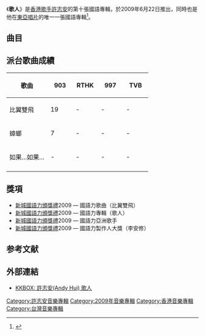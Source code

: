 {{Infobox album <!-- See Wikipedia:WikiProject_Albums -->
| name       = 歌人
| type       = [[專輯|專輯]]
| artist     = [[許志安|許志安]]
| cover      = 
| released   = 2009年6月22日<ref>{{Cite web |url=https://www.yesasia.com/us/%E6%AD%8C%E4%BA%BA-cd-dvd/1020323731-0-0-0-zh_TW/info.html |title=許志安 / 歌人 - yesasia.com |access-date=2022-01-03 |archive-date=2009-07-14 |archive-url=https://web.archive.org/web/20090714053358/http://www.yesasia.com/us/%E6%AD%8C%E4%BA%BA-cd-dvd/1020323731-0-0-0-zh_TW/info.html |dead-url=no }}</ref>
| recorded   = 2008年－2009年
| genre      = [[國語流行音樂|國語流行音樂]]
| length     = 42分29秒
| label      = {{flagicon|HK}} [[東亞唱片_(集團)|東亞唱片]] <br />{{flagicon|Taiwan}} [[種子音樂|種子音樂]]<br />{{flagicon|SIN}}{{flagicon|MAL}} [[華納唱片|華納唱片]]
<!-- 未知參數 | number     = 10 -->
| producer   = 
| prev_title = [[自導/自傳|自導/自傳]]
| prev_year  = 2009
| next_title = [[On_And_On|On And On]]
| next_year  = 2011
}}
《'''歌人'''》是[[香港|香港]][[歌手|歌手]][[許志安|許志安]]的第十張國語專輯，於2009年6月22日推出，同時也是他在[[東亞唱片_(集團)|東亞唱片]]的唯一一張國語專輯<ref>{{Cite web |url=http://www.iwant-radio.com/showinformation.php?sisn=14328 |title=許志安 / 歌人 - 銀河網路電台 |accessdate=2019-03-05 |archive-date=2019-03-06 |archive-url=https://web.archive.org/web/20190306043157/http://www.iwant-radio.com/showinformation.php?sisn=14328 |dead-url=no }}</ref>。

==曲目==
{{tracklist
| headline        = CD
| total_length    = 42:29

| title1         = 蟑螂
| music1         = [[倪子岡|倪子岡]]
| lyrics1        = [[吳向飛|吳向飛]]<br>[[孫維君|孫維君]]
| arranger1      = [[劉志遠_(香港音樂人)|劉志遠]]
| producer1      = [[李振權|Jim Lee]]
| longnote1      = 台灣第三主打歌<br>香港第二主打歌
| length1        = 4:39

| title2         = 比翼雙飛
| music2         = [[許書豪|許書豪]]
| lyrics2        = [[李安修|李安修]]
| arranger2      = [[Adam_Lee|Adam Lee]]
| producer2      = 李安修
| longnote2      = 台灣、香港第一主打歌
| length2        = 4:09

| title3         = 如果…如果… 
| music3         = [[吳建億|吳建億]]
| lyrics3        = 李安修<br>吳建億
| arranger3      = [[陳明道|Terry Chan]]
| producer3      = 李安修
| longnote3      = 台灣第二主打歌<br>香港第三主打歌
| length3        = 4:15

| title4         = 葬花笛
| music4         = [[姚云|姚云]]
| lyrics4        = [[方文山|方文山]]
| arranger4      = [[蔡曉恩|蔡曉恩]]
| producer4      = 李安修
| note4          = 
| longnote4      = 台灣第四主打歌
| length4        = 4:40

| title5         = 失戀旁白
| music5         = [[Yun_Gyung|Yun Gyung]]<br>[[Kim_Se_Jin|Kim Se Jin]]
| lyrics5        = [[易家揚|易家揚]]<br>李安修
| arranger5      = 蔡曉恩
| producer5      = 李安修
| longnote5      = 
| length5        = 4:23

| title6         = 宿醉
| music6         = [[管建華|管建華]]
| lyrics6        = 李安修<br>[[藍小邪|藍小邪]]
| arranger6      = Adam Lee
| producer6      = 李安修
| longnote6      = 台灣第五主打歌
| length6        = 4:07

| title7         = 幾點幾分
| music7         = [[淡如水|淡如水]]
| lyrics7        = [[黃祖蔭|黃祖蔭]]
| arranger7      = 蔡曉恩
| producer7      = 李安修
| note7          = 
| longnote7      = 
| length7        = 4:07

| title8         = 體諒
| music8         = [[雷頌德|雷頌德]]
| lyrics8        = [[林夕|林夕]]
| arranger8      = 雷頌德
| producer8      = 雷頌德
| longnote8      = 粵語原曲為《你哪裡有錯》
| length8        = 4:34

| title9         = Man To Man
| music9         = [[AOK樂隊|AOK樂隊]]
| lyrics9        = [[徐世珍|徐世珍]]
| arranger9      = [[C.Y.Kong|C.Y.Kong]]
| producer9      = 李安修
| longnote9      = 粵語原曲為《Bottoms Up》
| length9        = 3:10

| title10        = 唱
| music10        = [[符致逸|符致逸]]
| lyrics10       = 葛大為
| arranger10     = 劉志遠
| producer10     = Jim Lee
| note10         = 
| longnote10     = 
| length10       = 4:38
}}

{{tracklist/common
| collapsed = yes
| headline = DVD
| ln = yes
| lnw = 80%
| t1 = 蟑螂
| n1 = MV
| t2 = 比翼雙飛
| n2 = MV
| t3 = 如果…如果…
| n3 = MV
| t4 = 葬花笛
| n4 = MV
| t5 = 宿醉
| n5 = MV
}}

==派台歌曲成績==
{| class="wikitable" style="width: 50%;"
|-
! 歌曲 || width="50"|903 || width="50"|RTHK || width="50"|997 || width="50"|TVB
|-
| 比翼雙飛 || 19 || - || - || -
|-
| 蟑螂	 || 7 || - || - || -
|-
| 如果…如果… || - || - || - || -
|-
|}

== 獎項 ==
* [[新城國語力頒獎禮|新城國語力頒獎禮]]2009 — 國語力歌曲（比翼雙飛）
* [[新城國語力頒獎禮|新城國語力頒獎禮]]2009 — 國語力專輯（歌人）
* [[新城國語力頒獎禮|新城國語力頒獎禮]]2009 — 國語力亞洲歌手
* [[新城國語力頒獎禮|新城國語力頒獎禮]]2009 — 國語力製作人大獎（李安修）

== 参考文献 ==
{{Reflist}}

==外部連結==
*[https://www.kkbox.com/hk/tc/album/iDP6RtmZh7gUkF0FFq510091-index.html KKBOX: 許志安(Andy Hui) 歌人] {{Wayback|url=https://www.kkbox.com/hk/tc/album/iDP6RtmZh7gUkF0FFq510091-index.html |date=20190306043532 }}

{{許志安}}
{{新城勁爆國語專輯}}

[[Category:許志安音樂專輯|Category:許志安音樂專輯]]
[[Category:2009年音樂專輯|Category:2009年音樂專輯]]
[[Category:香港音樂專輯|Category:香港音樂專輯]]
[[Category:台灣音樂專輯|Category:台灣音樂專輯]]